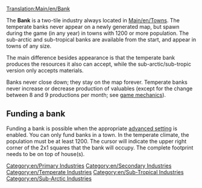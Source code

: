 [[Translation:Main/en/Bank]]
{{en/Industries|name=Bank
|image=Bank.png
|caption=Temperate
|image2=Tropicalbank.png
|caption2=Sub-Arctic & Sub-Tropical
|climates=[[Main/en/Climates#Temperate|Temperate]], [[Main/en/Climates#Sub-arctic|Sub-Arctic]], [[Main/en/Climates#Sub-tropical|Sub-Tropical]]
|accepts=[[Main/en/Valuables]] (Temperate only), [[Main/en/Gold]] (Sub-Arctic only), [[Main/en/Diamonds]] (Sub-Tropical only)
|produces=Valuables (Temperate only)
}}

The '''Bank''' is a two-tile industry always located in [[Main/en/Towns]]. The temperate banks never appear on a newly generated map, but spawn during the game (in any year) in towns with 1200 or more population. The sub-arctic and sub-tropical banks are available from the start, and appear in towns of any size.

The main difference besides appearance is that the temperate bank produces the resources it also can accept, while the sub-arctic/sub-tropic version only accepts materials.

Banks never close down; they stay on the map forever. Temperate banks never increase or decrease production of valuables (except for the change between 8 and 9 productions per month; see [[Main/en/Game mechanics|game mechanics]]).

==Funding a bank==
Funding a bank is possible when the appropriate [[Main/en/Advanced Settings/Economy#Manual primary industry construction method|advanced setting]] is enabled. You can only fund banks in a town. In the temperate climate, the population must be at least 1200. The cursor will indicate the upper right corner of the 2x1 squares that the bank will occupy. The complete footprint needs to be on top of house(s).

{{en/Navbox Industries}}

[[Category:en/Primary Industries]]
[[Category:en/Secondary Industries]]
[[Category:en/Temperate Industries]]
[[Category:en/Sub-Tropical Industries]]
[[Category:en/Sub-Arctic Industries]]